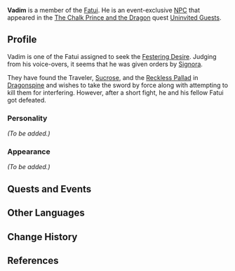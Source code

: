 {{Meta
<!-- REMOVE THIS TEMPLATE AFTER ADDING MISSING INFO -->
|missing_NPC_profile  = yes
}}
{{Character Infobox
|type             = Event NPC
|image            = NPC Vadim.png
|region           = Mondstadt
|region2          = Snezhnaya
|affiliation      = Fatui
|voiceEN          = {{w|Kellen Goff}}<ref name="Kellen Goff">Twitter: [https://twitter.com/kellengoff/status/1336564477479686144 EN VA Self Announcement]</ref>
}}
'''Vadim''' is a member of the [[Fatui]]. He is an event-exclusive [[NPC]] that appeared in the [[The Chalk Prince and the Dragon]] quest [[Uninvited Guests]].

==Profile==
<!-- detailed story/lore information goes here -->
Vadim is one of the Fatui assigned to seek the [[Festering Desire]]. Judging from his voice-overs, it seems that he was given orders  by [[Signora]].

They have found the Traveler, [[Sucrose]], and the [[Reckless Pallad]] in [[Dragonspine]] and wishes to take the sword by force along with attempting to kill them for interfering. However, after a short fight, he and his fellow Fatui got defeated.

===Personality===
''(To be added.)''

===Appearance===
''(To be added.)''

==Quests and Events==
{{Quests and Events}}

==Other Languages==
{{Other Languages|default_hidden = 1
|en      = Vadim
|zhs     = 瓦京
|zhs_rm  = Wǎjīng
|zht     = 瓦京
|zht_rm  = Wǎjīng
|ja      = ヴァディム
|ja_rm   = Vadimu
|ko      = 바딤
|ko_rm   = Badim
|es      = Vadim
|fr      = Vadim
|ru      = Вадим
|th      = Vadim
|vi      = Vadim
|de      = Vadim
|id      = Vadim
|pt      = Vadim
}}

==Change History==
{{Change History|1.2}}

==References==
{{Reflist}}